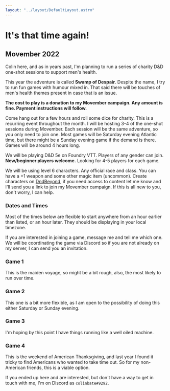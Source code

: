 ```yaml
---
layout: "../layout/DefaultLayout.astro"
---
```


# It's that time again!

## Movember 2022

Colin here, and as in years past, I'm planning to run a series of charity D&D one-shot sessions to support men's health.

This year the adventure is called **Swamp of Despair**. Despite the name, I try to run fun games with humour mixed in. That said there will be touches of men's health themes present in case that is an issue.

**The cost to play is a donation to my Movember campaign. Any amount is fine. Payment instructions will follow.**

Come hang out for a few hours and roll some dice for charity. This is a recurring event throughout the month. I will be hosting 3-4 of the one-shot sessions during Movember. Each session will be the same adventure, so you only need to join one. Most games will be Saturday evening Atlantic time, but there might be a Sunday evening game if the demand is there. Games will be around 4 hours long.

We will be playing D&D 5e on Foundry VTT. Players of any gender can join. **New/beginner players welcome.** Looking for 4-5 players for each game.

We will be using level 6 characters. Any official race and class. You can have a +1 weapon and some other magic item (uncommon). Create characters on [DndBeyond](https://dndbeyond.com), if you need access to content let me know and I'll send you a link to join my Movember campaign. If this is all new to you, don't worry, I can help.

### Dates and Times

Most of the times below are flexible to start anywhere from an hour earlier than listed, or an hour later. They should be displaying in your local timezone.

If you are interested in joining a game, message me and tell me which one. We will be coordinating the game via Discord so if you are not already on my server, I can send you an invitation. 

<Game>

### Game 1

<LocalDate date="2022-11-05T23:00:00Z" />

This is the maiden voyage, so might be a bit rough, also, the most likely to run over time.

</Game>

<Game alt>

### Game 2

<LocalDate date="2022-11-13T00:00:00Z" />
<LocalDate date="2022-11-14T00:00:00Z" />

This one is a bit more flexible, as I am open to the possibility of doing this either Saturday or Sunday evening.

</Game>

<Game>

### Game 3

<LocalDate date="2022-11-20T00:00:00Z" />

I'm hoping by this point I have things running like a well oiled machine.

</Game>

<Game alt>

### Game 4

<LocalDate date="2022-11-27T00:00:00Z" />

This is the weekend of American Thanksgiving, and last year I found it tricky to find Americans who wanted to take time out. So for my non-American friends, this is a viable option.

</Game>

If you ended up here and are interested, but don't have a way to get in touch with me, I'm on Discord as `colinbate#9292`.


[0]: https://ca.movember.com/events/view/id/0Qxp
